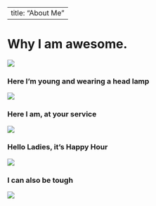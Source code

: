 
---
title: "About Me"
---

# Why I am awesome. 

![](/Users/christineiyer/jeffontherocks/JeffFolder/jeffontherocks/photo1.jpg)


### Here I'm young and wearing a head lamp

![](/Users/christineiyer/jeffontherocks/JeffFolder/jeffontherocks/methree.jpg)

### Here I am, at your service

![](/Users/christineiyer/jeffontherocks/JeffFolder/jeffontherocks/metoo.jpg)

### Hello Ladies, it's Happy Hour

![](/Users/christineiyer/jeffontherocks/JeffFolder/jeffontherocks/me1.jpg)

### I can also be tough

![](/Users/christineiyer/jeffontherocks/JeffFolder/jeffontherocks/sam.jpg)
